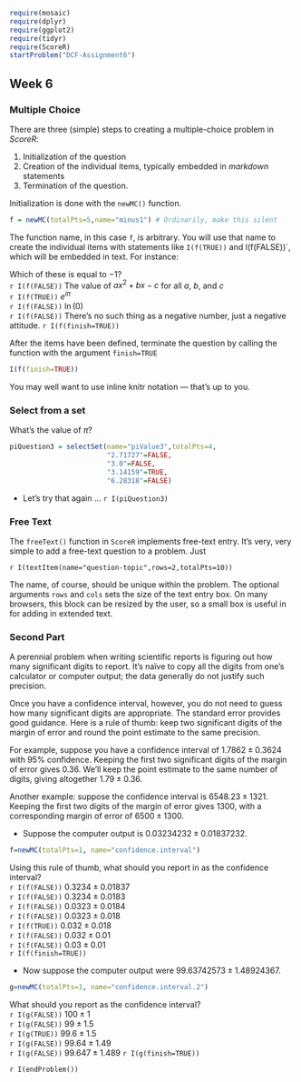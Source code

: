 
```r
require(mosaic)
require(dplyr)
require(ggplot2)
require(tidyr)
require(ScoreR)
startProblem("DCF-Assignment6")
```


## Week 6

### Multiple Choice

There are three (simple) steps to creating a multiple-choice problem in *ScoreR*:

1. Initialization of the question
2. Creation of the individual items, typically embedded in *markdown* statements
3. Termination of the question.

Initialization is done with the `newMC()` function.

```r
f = newMC(totalPts=5,name="minus1") # Ordinarily, make this silent
```

The function name, in this case `f`, is arbitrary.  You will use that name to create the individual items with statements like `I(f(TRUE))` and I(f(FALSE))`, which will be embedded in text.  For instance:

Which of these is equal to $-1$?  
`r I(f(FALSE))` The value of $a x^2 + b x - c$ for all $a$, $b$, and $c$  
`r I(f(TRUE))`  $e^{i\pi}$  
`r I(f(FALSE))` $\ln(0)$  
`r I(f(FALSE))` There's no such thing as a negative number, just a negative attitude.
`r I(f(finish=TRUE))`

After the items have been defined, terminate the question by calling the function with the argument `finish=TRUE`
```r
I(f(finish=TRUE))
```
You may well want to use inline knitr notation --- that's up to you.

### Select from a set

What's the value of $\pi$?
```r
piQuestion3 = selectSet(name="piValue3",totalPts=4,
                        "2.71727"=FALSE,
                        "3.0"=FALSE,
                        "3.14159"=TRUE,
                        "6.28318"=FALSE)
```

* Let's try that again ... `r I(piQuestion3)`


### Free Text

The `freeText()` function in `ScoreR` implements free-text entry.  It's very, very simple to add a free-text question to a problem.  Just

`r I(textItem(name="question-topic",rows=2,totalPts=10))`

The name, of course, should be unique within the problem.  The optional arguments `rows` and `cols` sets the size of the text entry box.  On many browsers, this block can be resized by the user, so a small box is useful in for adding in extended text.


### Second Part

A perennial problem when writing scientific reports is figuring out
how many significant digits to report.  It's naïve to 
copy all the digits from one's calculator or computer
output; the data generally do not justify such
precision. 

Once you have a confidence interval, however, you do not need to guess
how many significant digits are appropriate.  The standard error
provides good guidance.  Here is a rule of thumb: keep two significant
digits of the margin of error and round the point estimate to the same
precision.  

For example, suppose you have a confidence interval of $1.7862 \pm
0.3624$ with 95% confidence.  Keeping the first two significant
digits of the margin of error gives $0.36$.  We'll keep the point
estimate to the same number of digits, giving altogether $1.79 \pm
0.36$.

Another example: suppose the confidence interval is $6548.23 \pm
1321$.  Keeping the first two digits of the margin of error gives
$1300$, with a corresponding margin of error of $6500 \pm 1300$.

* Suppose the computer output is $0.03234232 \pm 0.01837232$.

```r
f=newMC(totalPts=1, name="confidence.interval")
```
Using this rule of thumb, what should you report in as the
confidence interval?      
`r I(f(FALSE))` $0.3234 \pm 0.01837$     
`r I(f(FALSE))` $0.3234 \pm 0.0183$     
`r I(f(FALSE))` $0.0323 \pm 0.0184$    
`r I(f(FALSE))` $0.0323 \pm 0.018$     
`r I(f(TRUE))` $0.032 \pm 0.018$     
`r I(f(FALSE))` $0.032 \pm 0.01$     
`r I(f(FALSE))` $0.03 \pm 0.01$   
`r I(f(finish=TRUE))`


* Now suppose the computer output were $99.63742573 \pm 1.48924367$.

```r
g=newMC(totalPts=1, name="confidence.interval.2")
```
What should you report as the confidence interval?     
`r I(g(FALSE))` $100 \pm 1$     
`r I(g(FALSE))` $99 \pm 1.5$     
`r I(g(TRUE))` $99.6 \pm 1.5$     
`r I(g(FALSE))` $99.64 \pm 1.49$     
`r I(g(FALSE))` $99.647 \pm 1.489$ 
`r I(g(finish=TRUE))`

`r I(endProblem())`
